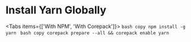 
# Install Yarn Globally

<Tabs items={['With NPM', 'With Corepack']}>
  <Tab>
    ```bash copy
    npm install -g yarn
    ```
  </Tab>
  <Tab>
    ```bash copy
    corepack prepare --all && corepack enable yarn
    ```
  </Tab>
</Tabs>
